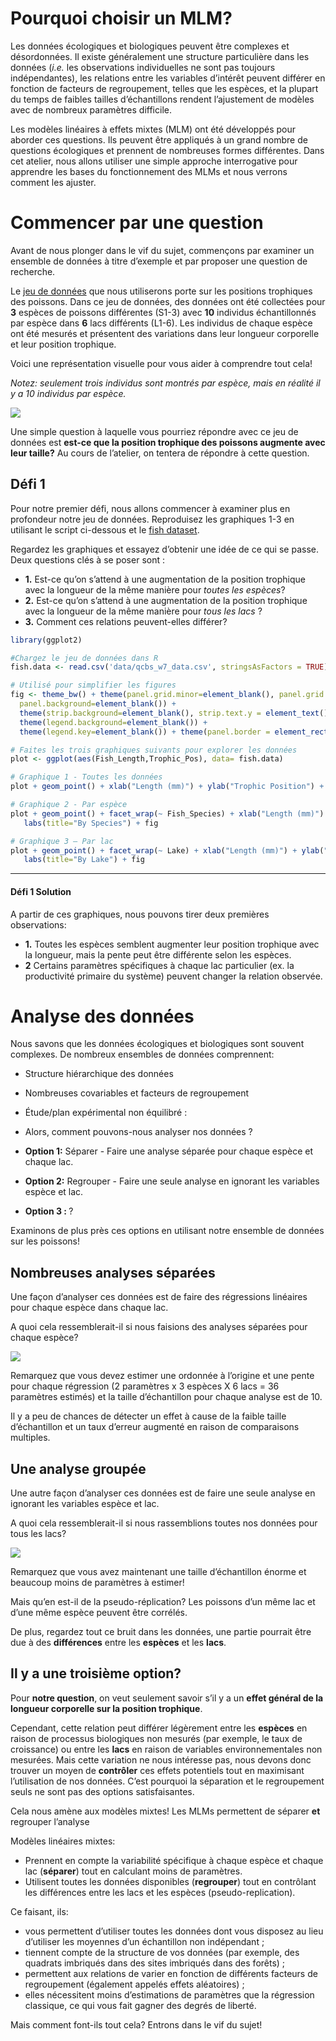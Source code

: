 # Pourquoi choisir un MLM?

Les données écologiques et biologiques peuvent être complexes et désordonnées. Il existe généralement une structure particulière dans les données (*i.e.* les observations individuelles ne sont pas toujours indépendantes), les relations entre les variables d'intérêt peuvent différer en fonction de facteurs de regroupement, telles que les espèces, et la plupart du temps de faibles tailles d'échantillons rendent l'ajustement de modèles avec de nombreux paramètres difficile.

Les modèles linéaires à effets mixtes (MLM) ont été développés pour aborder ces questions. Ils peuvent être appliqués à un grand nombre de questions écologiques et prennent de nombreuses formes différentes. Dans cet atelier, nous allons utiliser une simple approche interrogative pour apprendre les bases du fonctionnement des MLMs et nous verrons comment les ajuster. 

# Commencer par une question

Avant de nous plonger dans le vif du sujet, commençons par examiner un ensemble de données à titre d'exemple et par proposer une question de recherche.

Le [jeu de données](http://qcbs.ca/wiki/_media/qcbs_w7_data.csv) que nous utiliserons porte sur les positions trophiques des poissons. Dans ce jeu de données, des données ont été collectées pour **3** espèces de poissons différentes (S1-3) avec **10** individus échantillonnés par espèce dans **6** lacs différents (L1-6). Les individus de chaque espèce ont été mesurés et présentent des variations dans leur longueur corporelle et leur position trophique. 

Voici une représentation visuelle pour vous aider à comprendre tout cela! 

*Notez: seulement trois individus sont montrés par espèce, mais en réalité il y a 10 individus par espèce.*

![](images/fig_1_qcbs_wiki.png)

Une simple question à laquelle vous pourriez répondre avec ce jeu de données est **est-ce que la position trophique des poissons augmente avec leur taille?** Au cours de l'atelier, on tentera de répondre à cette question.

## Défi 1

Pour notre premier défi, nous allons commencer à examiner plus en profondeur notre jeu de données. 
Reproduisez les graphiques 1-3 en utilisant le script ci-dessous et le [fish dataset](http://qcbs.ca/wiki/_media/qcbs_w7_data.csv). 

Regardez les graphiques et essayez d'obtenir une idée de ce qui se passe. Deux questions clés à se poser sont :

- **1.** Est-ce qu'on s'attend à une augmentation de la position trophique avec la longueur de la même manière pour *toutes les espèces*?
- **2.** Est-ce qu'on s'attend à une augmentation de la position trophique avec la longueur de la même manière pour *tous les lacs* ?
- **3.** Comment ces relations peuvent-elles différer?

```r
library(ggplot2)

#Chargez le jeu de données dans R 
fish.data <- read.csv('data/qcbs_w7_data.csv', stringsAsFactors = TRUE) # Cette ligne variera en fonction de l'endroit où vos données sont enregistrées.

# Utilisé pour simplifier les figures
fig <- theme_bw() + theme(panel.grid.minor=element_blank(), panel.grid.major=element_blank(), 
  panel.background=element_blank()) + 
  theme(strip.background=element_blank(), strip.text.y = element_text()) + 
  theme(legend.background=element_blank()) + 
  theme(legend.key=element_blank()) + theme(panel.border = element_rect(colour="black", fill=NA))

# Faites les trois graphiques suivants pour explorer les données
plot <- ggplot(aes(Fish_Length,Trophic_Pos), data= fish.data)

# Graphique 1 - Toutes les données
plot + geom_point() + xlab("Length (mm)") + ylab("Trophic Position") + labs(title="All Data") + fig

# Graphique 2 - Par espèce
plot + geom_point() + facet_wrap(~ Fish_Species) + xlab("Length (mm)") + ylab("Trophic Position") + 
   labs(title="By Species") + fig

# Graphique 3 – Par lac 
plot + geom_point() + facet_wrap(~ Lake) + xlab("Length (mm)") + ylab("Trophic Position") + 
   labs(title="By Lake") + fig
```

---

#### **Défi 1 Solution** {-}

A partir de ces graphiques, nous pouvons tirer deux premières observations:

- **1.** Toutes les espèces semblent augmenter leur position trophique avec la longueur, mais la pente peut être différente selon les espèces.
- **2** Certains paramètres spécifiques à chaque lac particulier (ex. la productivité primaire du système) peuvent changer la relation observée.

# Analyse des données

Nous savons que les données écologiques et biologiques sont souvent complexes. De nombreux ensembles de données comprennent:

- Structure hiérarchique des données
- Nombreuses covariables et facteurs de regroupement
- Étude/plan expérimental non équilibré :

- Alors, comment pouvons-nous analyser nos données ?

- **Option 1:** Séparer - Faire une analyse séparée pour chaque espèce et chaque lac.
- **Option 2:** Regrouper - Faire une seule analyse en ignorant les variables espèce et lac.
- **Option 3 : ** ?

Examinons de plus près ces options en utilisant notre ensemble de données sur les poissons!

## Nombreuses analyses séparées

Une façon d'analyser ces données est de faire des régressions linéaires pour chaque espèce dans chaque lac.

A quoi cela ressemblerait-il si nous faisions des analyses séparées pour chaque espèce?

![](images/fig_5_w5.png)

Remarquez que vous devez estimer une ordonnée à l’origine et une pente pour chaque régression (2 paramètres x 3 espèces X 6 lacs = 36 paramètres estimés) et la taille d'échantillon pour chaque analyse est de 10. 

Il y a peu de chances de détecter un effet à cause de la faible taille d'échantillon et un taux d'erreur augmenté en raison de comparaisons multiples.

## Une analyse groupée 

Une autre façon d'analyser ces données est de faire une seule analyse en ignorant les variables espèce et lac.

A quoi cela ressemblerait-il si nous rassemblions toutes nos données pour tous les lacs?

![](images/fig_6_w5.png)

Remarquez que vous avez maintenant une taille d'échantillon énorme et beaucoup moins de paramètres à estimer!

Mais qu'en est-il de la pseudo-réplication? Les poissons d'un même lac et d'une même espèce peuvent être corrélés.

De plus, regardez tout ce bruit dans les données, une partie pourrait être due à des **différences** entre les **espèces** et les **lacs**.

## Il y a une troisième option? 

Pour **notre question**, on veut seulement savoir s'il y a un **effet général de la longueur corporelle sur la position trophique**.

Cependant, cette relation peut différer légèrement entre les **espèces** en raison de processus biologiques non mesurés (par exemple, le taux de croissance) ou entre les **lacs** en raison de variables environnementales non mesurées. Mais cette variation ne nous intéresse pas, nous devons donc trouver un moyen de **contrôler** ces effets potentiels tout en maximisant l'utilisation de nos données. C'est pourquoi la séparation et le regroupement seuls ne sont pas des options satisfaisantes.
 
Cela nous amène aux modèles mixtes! Les MLMs permettent de séparer **et** regrouper l'analyse

Modèles linéaires mixtes:

- Prennent en compte la variabilité spécifique à chaque espèce et chaque lac (**séparer**) tout en calculant moins de paramètres.
- Utilisent toutes les données disponibles (**regrouper**) tout en contrôlant les différences entre les lacs et les espèces (pseudo-replication).

Ce faisant, ils:  

- vous permettent d'utiliser toutes les données dont vous disposez au lieu d'utiliser les moyennes d'un échantillon non indépendant ;
- tiennent compte de la structure de vos données (par exemple, des quadrats imbriqués dans des sites imbriqués dans des forêts) ;
- permettent aux relations de varier en fonction de différents facteurs de regroupement (également appelés effets aléatoires) ;
- elles nécessitent moins d'estimations de paramètres que la régression classique, ce qui vous fait gagner des degrés de liberté. 

Mais comment font-ils tout cela? Entrons dans le vif du sujet!




